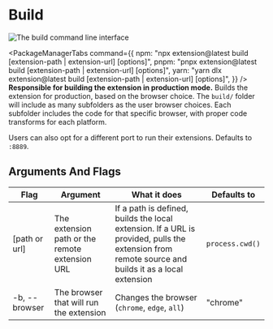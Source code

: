 
# Build

![The build command line interface](../../../../../assets/commands/build.png)

<PackageManagerTabs
  command={{
    npm: "npx extension@latest build [extension-path | extension-url] [options]",
    pnpm: "pnpx extension@latest build [extension-path | extension-url] [options]",
    yarn: "yarn dlx extension@latest build [extension-path | extension-url] [options]",
  }}
/>
**Responsible for building the extension in production mode.** Builds the extension
for production, based on the browser choice. The `build/` folder will include as
many subfolders as the user browser choices. Each subfolder includes the code for
that specific browser, with proper code transforms for each platform.

Users can also opt for a different port to run their extensions. Defaults to `:8889`.

## Arguments And Flags

| Flag          | Argument                                       | What it does                                                                                                                                      | Defaults to     |
| ------------- | ---------------------------------------------- | ------------------------------------------------------------------------------------------------------------------------------------------------- | --------------- |
| [path or url] | The extension path or the remote extension URL | If a path is defined, builds the local extension. If a URL is provided, pulls the extension from remote source and builds it as a local extension | `process.cwd()` |
| -b, --browser | The browser that will run the extension        | Changes the browser (`chrome`, `edge`, `all`)                                                                                                     | "chrome"        |
